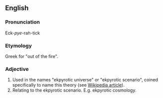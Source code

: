 ==English==

===Pronunciation===
Eck-''pye''-rah-tick

===Etymology===
Greek for "out of the fire".

===Adjective===
# Used in the names "ekpyrotic universe" or "ekpyrotic scenario", coined specifically to name this theory (see [[w:Ekpyrotic|Wikipedia article]]).
# Relating to the ekpyrotic scenario.  E.g. ekpyrotic cosmology.